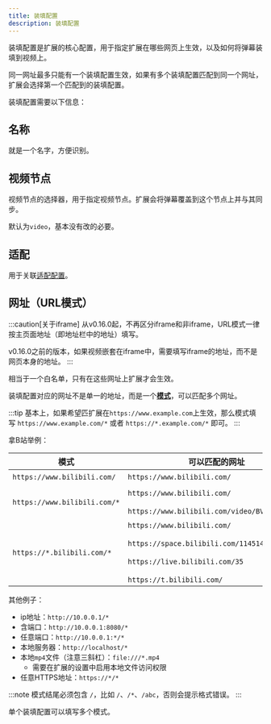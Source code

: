 ```yaml
---
title: 装填配置
description: 装填配置
---
```


装填配置是扩展的核心配置，用于指定扩展在哪些网页上生效，以及如何将弹幕装填到视频上。

同一网址最多只能有一个装填配置生效，如果有多个装填配置匹配到同一个网址，扩展会选择第一个匹配到的装填配置。

装填配置需要以下信息：

## 名称

就是一个名字，方便识别。

## 视频节点

视频节点的选择器，用于指定视频节点。扩展会将弹幕覆盖到这个节点上并与其同步。

默认为`video`，基本没有改的必要。

## 适配

用于关联[适配配置](/docs/integration-policy)。

## 网址（URL模式）

:::caution[关于iframe]
从v0.16.0起，不再区分iframe和非iframe，URL模式一律按主页面地址（即地址栏中的地址）填写。

v0.16.0之前的版本，如果视频嵌套在iframe中，需要填写iframe的地址，而不是网页本身的地址。
:::

相当于一个白名单，只有在这些网址上扩展才会生效。

装填配置对应的网址不是单一的地址，而是一个[**模式**](https://developer.mozilla.org/en-US/docs/Mozilla/Add-ons/WebExtensions/Match_patterns)，可以匹配多个网址。

:::tip
基本上，如果希望匹扩展在`https://www.example.com`上生效，那么模式填写 `https://www.example.com/*` 或者 `https://*.example.com/*` 即可。
:::

拿B站举例：

| 模式                           | 可以匹配的网址                                                                                                                                                | 说明                                   |
|------------------------------|--------------------------------------------------------------------------------------------------------------------------------------------------------|--------------------------------------|
| `https://www.bilibili.com/`  | `https://www.bilibili.com/`                                                                                                                            | 仅匹配B站首页                              |
| `https://www.bilibili.com/*` | `https://www.bilibili.com/` <br></br> `https://www.bilibili.com/video/BV1FrCqYXEas`                                                                    | 匹配所有`https://www.bilibili.com/`开头的网址 |
| `https://*.bilibili.com/*`   | `https://www.bilibili.com/` <br></br> `https://space.bilibili.com/114514` <br></br> `https://live.bilibili.com/35` <br></br> `https://t.bilibili.com/` | 匹配所有B站子域名，包括动态、空间、直播等                |

其他例子：
- ip地址：`http://10.0.0.1/*`
- 含端口：`http://10.0.0.1:8080/*`
- 任意端口：`http://10.0.0.1:*/*`
- 本地服务器：`http://localhost/*`
- 本地`mp4`文件（注意三斜杠）：`file:///*.mp4`
  - 需要在扩展的设置中启用本地文件访问权限
- 任意HTTPS地址：`https://*/*`

:::note
模式结尾必须包含 `/`，比如 `/`、`/*`、`/abc`，否则会提示格式错误。
:::

单个装填配置可以填写多个模式。